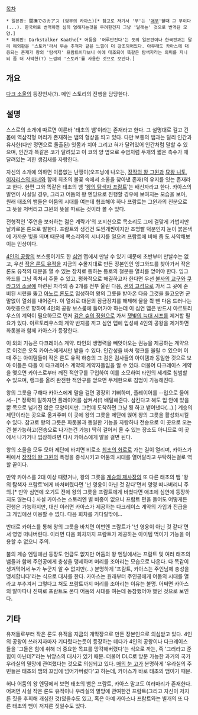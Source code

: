[[목차]]

 * 일본판: 闇撫でのカアス (암무의 카아스)[* 참고로 저기서 '무'는 '[[애무]]'할때 그 무이다(...). 한국어로 번역하면 심히 엄해지는것을 우려한건지 그냥 '달래는' 것으로 번역된 모양.]
 * 해외판: Darkstalker Kaathe[* 어둠을 '어루만진다'는 뜻의 일본판이나 한국판과는 달리 해외판은 '스토커'라서 무슨 추적자 같은 느낌이 더 강조되어있다. 아무래도 카아스에 대응되는 존재가 왕의 '탐색자' 프람트이다보니 이에 대조되어 똑같은 탐색자라는 의미를 지니되 좀 더 사악한(?) 느낌의 '스토커'를 사용한 것으로 보인다.]

== 개요 ==
[[다크 소울]]의 등장인사(?). 메인 스토리의 진행을 담당한다.

== 설명 ==
스스로의 소개에 따르면 이른바 '태초의 뱀'이라는 존재라고 한다. 그 설명대로 길고 긴 몸에 역삼각형 머리가 존재하는 뱀의 형상을 띄고 있다. 다만 보통의 뱀과는 달리 인간과 유사한(다만 정면으로 돌출된) 잇몸과 치아 그리고 혀가 달려있어 인간처럼 말할 수 있으며, 인간과 똑같은 코가 달려있고 이 코의 양 옆으로 수염처럼 두개의 짧은 촉수가 매달려있는 괴한 생김새를 자랑한다.

자신의 소개에 의하면 이름없는 난쟁이(오프닝에 나오는, [[장작의 왕 그윈]]과 [[묘왕 니토]], [[혼돈의 못자리|이자리스의 마녀]]와 함께 최초의 볼꽃 속에서 소울을 찾아낸 존재)의 유지를 잇는 존재라고 한다. 한편 그와 똑같은 태초의 뱀 '[[왕의 탐색자 프람트]]'는 배신자라고 한다. 카아스의 발언이 사실일 경우, 그리고 어둠의 왕 엔딩으로 진행할 경우에 보여지는 모습을 보아, 원래 태초의 뱀들은 어둠의 시대를 여는데 협조해야 하나 프람트는 그윈과의 친분으로 그 뜻을 저버리고 그윈의 뜻을 따르는 것이라 볼 수 있다.

전형적인 '주연을 보좌하는 젊은 계략가'의 포지션으로 목소리도 그에 걸맞게 가볍지만 날카로운 톤으로 말한다. 프람트와 생긴건 도찐개찐이지만 조명빨 덕분인지 눈이 붉은색에 가까운 빛을 띄며 때문에 목소리와의 시너지를 일으켜 프람트에 비해 좀 도 사악해보이는 인상이다.

[[4인의 공왕]]의 보스룸이기도 한 [[심연]] 맵에서 만날 수 있기 때문에 초반부터 만날수는 없고, 우선 [[작은 론도 유적]]을 지금의 수몰지대로 만든 장본인인 잉그와드를 찾아가서 작은 론도 유적의 대문을 열 수 있는 장치로 통하는 통로의 철문용 열쇠를 얻어야 한다. 잉그와드를 그냥 족쳐서 주울 수 있고, 평화적으로 해결하고자 한다면 우선 [[불사의 교구]]와 [[쿠라그의 소굴]]에 마련된 자각의 종 2개를 전부 울린 다음, [[센의 고성]]으로 가서 그 곳에 준비된 시련을 뚫고 [[아노르 론도]]로 입성하여 왕의 그릇을 받아온 다음 그것을 들고오면 군말없이 열쇠를 내어준다. 이 열쇠로 대문의 잠금장치를 해제해 물을 쫙 뺀 다음 드러나는 아랫층으로 향하여 4인의 공왕 보스룸에 들어가야 하는데 이 심연 맵은 반드시 아르토리우스의 계약이 필요하므로 먼저 [[검은 숲의 정원]]으로 가서 [[잿빛의 늑대 시프]]를 제거할 필요가 있다. 아르토리우스의 계약 반지를 끼고 심연 맵에 입성해 4인의 공왕을 제거하면 화톳불과 함께 카아스가 등장한다.

이 외의 기능은 다크레이스 계약. 타인의 생명력을 빼앗아오는 권능을 제공하는 계약으로 이것은 오직 카아스에게서만 받을 수 있다. 인간성을 바쳐 랭크를 올릴 수 있으며 이 때 주는 아이템들이 작은 론도 유적 하층의 그 검은 검사들의 아이템과 동일한 것으로 보아 이들은 다들 이 다크레이스 계약의 계약자들임을 알 수 있다. 더불어 다크레이스 계약을 맺으면 카아스로부터 깨진 적안구를 구입하여 이를 소모하여 타인의 세계로 침범할 수 있으며, 랭크를 올려 완전한 적안구를 얻으면 무제한으로 침범이 가능해진다.

왕의 그릇을 구해다 카아스에게 말을 걸면 굉장히 기뻐하며, 플레이어를 --입으로 물어서--[* 정확히 말하자면 플레이어를 삼켜서(!) 배달해준다. 삼킨다고 해도 입 안에 있을 뿐 목으로 넘기진 않은 모양이지만. 그런데 도착하면 그냥 툇 하고 뱉어낸다(...).] 계승의 제단이라는 곳으로 옮겨주며 이 곳에 왕의 그릇을 제단에 얹어 왕의 그릇을 활성화시킬 수 있다. 참고로 왕의 그릇은 화톳불과 동일한 기능을 자랑하나 전송으로 이 곳으로 오는건 불가능하고(전송으로 나가는건 가능) 딱히 걸어서 올 수 있는 장소도 아니므로 이 곳에서 나가거나 입장하려면 다시 카아스에게 말을 걸면 된다.

왕의 소울을 모두 모아 제단에 바치면 비로소 [[최초의 화로]]로 가는 길이 열리며, 카아스가 뒤에서 [[장작의 왕 그윈]]의 폭정을 종식시키고 어둠의 시대를 열어달라고 부탁하는걸로 역할 끝이다.

만약 카아스를 2대 이상 때렸거나, 왕의 그릇을 [[계승의 제사장]]의 또 다른 태초의 뱀 '왕의 탐색자 프람트'에게 바쳐버렸다면 '넌 영웅이 아닌 것 같다'면서 영영 떠나버리니 주의.[* 만약 심연에 오기도 전에 왕의 그릇을 프람트에게 바쳤다면 애초에 심연에 등장하지도 않는다.] 사실 카아스는 스토리엔 별 비중이 없으니 프람트 편을 들어도 어떻게든 진행은 가능하지만, 대신 이러면 카아스가 제공하는 다크레이스 계약의 가입과 진급을 그 게임에선 이용할 수 없다. 다음 회차를 기다릴밖에...

반대로 카아스를 통해 왕의 그릇을 바치면 이번엔 프람트가 '넌 영웅이 아닌 것 같다'면서 영영 떠나버린다. 이러면 다음 회차까지 프람트가 제공하는 아이템 먹이기 기능을 이용할 수 없으니 주의.

불의 계승 엔딩에선 등장도 언급도 없지만 어둠의 왕 엔딩에서는 프람트 및 여러 태초의 뱀들과 함께 주인공에게 충성을 맹세하며 머리를 조아리는 모습으로 나온다. 다 똑같이 생겨먹어서 누가 누군지 알 수 없지만(...) 분명하게 '프람트, 카아스는 주인님께 충성을 맹세합니다'라는 식으로 대사를 한다. 카아스는 원래부터 주인공에게 어둠의 시대를 열라고 부추겨서 그렇다고 쳐도 프람트까지 머리를 조아리는 이유는 불명. 어쩌면 카아스의 말마따나 진짜로 프람트도 본디 어둠의 시대를 여는데 동참했어야 했던 것으로 보인다.

== 기타 ==
유저들로부터 작은 론도 유적을 지금의 개막장으로 만든 장본인으로 의심받고 있다. 4인의 공왕이 쓰러지자마자 기다렸다는듯이 등장하는 데다가 4인의 공왕이나 다크레이스들을 '그들은 힘에 취해 더 중요한 목표를 망각해버렸다'는 식으로 까는, 즉 '그러라고 준 힘이 아닌데?'라는 뉘앙스의 대사가 있기 때문. 더불어 DLC로 방문 가능한 과거의 국가 우라실의 멸망에 관여했다는 것으로 의심되고 있다. [[매의 눈 고]]가 분명하게 '우라실의 주민들은 태초의 뱀의 꼬임에 넘어가버렸다'고 하는데, 카아스가 바로 태초의 뱀이기 때문.

허나 어둠의 왕 엔딩에서 보면 태초의 뱀은 프람트, 카아스 말고도 여러마리가 존재한다. 어쩌면 사실 작은 론도 유적이나 우라실의 멸망에 관여한건 프람트(그리고 자신이 저지른 짓을 후회해 개심한 것)였을수도 있고, 혹은 아예 카아스나 프람트와는 별개의 또 다른 태초의 뱀이 저지른 짓일수도 있다.
